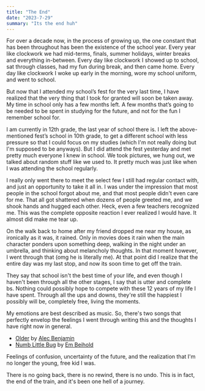 ```yaml
---
title: "The End"
date: "2023-7-29"
summary: "Its the end huh"
---
```


For over a decade now, in the process of growing up, the one constant that has been throughout has been the existence of the school year. Every year like clockwork we had mid-terms, finals, summer holidays, winter breaks and everything in-between. Every day like clockwork I showed up to school, sat through classes, had my fun during break, and then came home. Every day like clockwork I woke up early in the morning, wore my school uniform, and went to school. 

But now that I attended my school’s fest for the very last time, I have realized that the very thing that I took for granted will soon be taken away. My time in school only has a few months left. A few months that’s going to be needed to be spent in studying for the future, and not for the fun I remember school for. 

I am currently in 12th grade, the last year of school there is. I left the above-mentioned fest’s school in 10th grade, to get a different school with less pressure so that I could focus on my studies (which I'm not really doing but I'm supposed to be anyways). But I did attend the fest yesterday and met pretty much everyone I knew in school. We took pictures, we hung out, we talked about random stuff like we used to. It pretty much was just like when I was attending the school regularly.

I really only went there to meet the select few I still had regular contact with, and just an opportunity to take it all in. I was under the impression that most people in the school forgot about me, and that most people didn't even care for me. That all got shattered when dozens of people greeted me, and we shook hands and hugged each other. Heck, even a few teachers recognized me. This was the complete opposite reaction I ever realized I would have. It almost did make me tear up. 

On the walk back to home after my friend dropped me near my house, as ironically as it was, it rained. Only in movies does it rain when the main character ponders upon something deep, walking in the night under an umbrella, and thinking about melancholy thoughts. In that moment however, I went through that (omg he is literally me). At that point did I realize that the entire day was my last stop, and now its soon time to get off the train. 

They say that school isn't the best time of your life, and even though I haven't been through all the other stages, I say that is utter and complete bs. Nothing could possibly hope to compete with these 12 years of my life I have spent. Through all the ups and downs, they're still the happiest I possibly will be, completely free, living the moments. 

My emotions are best described as music. So, there's two songs that perfectly envelop the feelings I went through writing this and the thoughts I have right now in general. 

- [Older](https://open.spotify.com/track/4qeHV9T5N3S7KAKryZQp8s?si=a2476ad1fcec4c79) by [Alec Benjamin](https://open.spotify.com/artist/5IH6FPUwQTxPSXurCrcIov?si=Tlr31-okQFmTVtOO3-Kwpg)
- [Numb Little Bug](https://open.spotify.com/track/1KQc37jezhunxnOPhvdwSG?si=6eb977961ed34575) by [Em Beihold](https://open.spotify.com/artist/7o2ZQYM7nTsaVdkXY38UAA?si=_7l-W-ODQMGZYvbr0lHJTA)

Feelings of confusion, uncertainty of the future, and the realization that I'm no longer the young, free kid I was. 

There is no going back, there is no rewind, there is no undo. This is in fact, the end of the train, and it's been one hell of a journey.